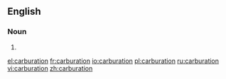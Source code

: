 ==English==

===Noun===
{{en-noun}}

# {{alternative spelling of|carburetion}}

[[el:carburation]]
[[fr:carburation]]
[[io:carburation]]
[[pl:carburation]]
[[ru:carburation]]
[[vi:carburation]]
[[zh:carburation]]